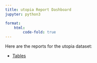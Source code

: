 ```yaml
---
title: utopia Report Dashboard
jupyter: python3

format:
    html:
        code-fold: true
---
```


Here are the reports for the utopia dataset:

- [Tables](tables.qmd)
